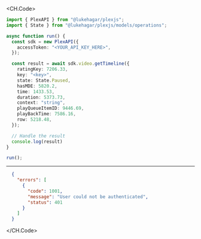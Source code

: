 
<CH.Code>
```typescript GetTimeline.ts
import { PlexAPI } from "@lukehagar/plexjs";
import { State } from "@lukehagar/plexjs/models/operations";

async function run() {
  const sdk = new PlexAPI({
    accessToken: "<YOUR_API_KEY_HERE>",
  });

  const result = await sdk.video.getTimeline({
    ratingKey: 7206.33,
    key: "<key>",
    state: State.Paused,
    hasMDE: 5820.2,
    time: 1433.53,
    duration: 5373.73,
    context: "string",
    playQueueItemID: 9446.69,
    playBackTime: 7586.16,
    row: 5218.48,
  });

  // Handle the result
  console.log(result)
}

run();
```
---

```json Example Response
  {
    "errors": [
      {
        "code": 1001,
        "message": "User could not be authenticated",
        "status": 401
      }
    ]
  }
```
</CH.Code>
